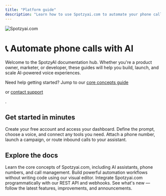 ```yaml
---
title: "Platform guide"
description: "Learn how to use Spotzyai.com to automate your phone calls with AI"
---
```


<img
  className="hidden dark:block"
  src="https://spotzyai.com/ogimage-en.jpg"
  alt="Spotzyai.com"
/>

# 📞 Automate phone calls with AI

Welcome to the SpotzyAI documentation hub. Whether you're a product owner, marketer, or developer, these guides will help you build, launch, and scale AI-powered voice experiences.

<Note>
  Need help getting started? Jump to our <a href="/getting-started/core-concepts">
   core concepts guide</a>

  or <a href="https://spotzyai.com/contact">
   contact support</a>

  .
</Note>

## Get started in minutes

<Steps>
  <Step title="Sign up on Spotzyai.com">
    Create your free account and access your dashboard.
  </Step>
  <Step title="Create your first AI assistant">
    Define the prompt, choose a voice, and connect any tools you need.
  </Step>
  <Step title="Start making & receiving calls">
    Attach a phone number, launch a campaign, or route inbound calls to your assistant.
  </Step>
</Steps>

## Explore the docs

<CardGroup cols={3}>
  <Card title="Platform Guide" icon="book" color="#06df4b" href="/platform-guide/overview">
    Learn the core concepts of Spotzyai.com, including AI assistants, phone numbers, and call management.
  </Card>
  <Card title="No-Code Automation" icon="wand-magic-sparkles" color="pink" href="/automation-platform/introduction">
    Build powerful automation workflows without writing code using our visual editor.
  </Card>
  <Card title="API Reference" icon="code" color="blue" href="/api-reference/introduction">
    Integrate Spotzyai.com programmatically with our REST API and webhooks.
  </Card>
  <Card title="Product Updates" icon="scroll" color="#ffbb00" href="/releases/">
    See what's new — follow the latest features, improvements, and announcements.
  </Card>
</CardGroup>